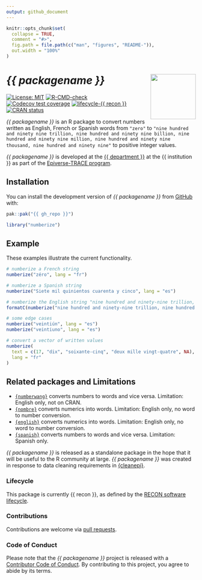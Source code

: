 ```yaml
---
output: github_document
---
```


<!-- README.md is generated from README.Rmd. Please edit that file. -->
<!-- The code to render this README is stored in .github/workflows/render-readme.yaml -->
<!-- Variables marked with double curly braces will be transformed beforehand: -->
<!-- `packagename` is extracted from the DESCRIPTION file -->
<!-- `gh_repo` is extracted via a special environment variable in GitHub Actions -->


```r
knitr::opts_chunk$set(
  collapse = TRUE,
  comment = "#>",
  fig.path = file.path(c("man", "figures", "README-")),
  out.width = "100%"
)
```

# _{{ packagename }}_ <img src="man/figures/logo.svg" align="right" width="120" />

<!-- badges: start -->
[![License: MIT](https://img.shields.io/badge/License-MIT-yellow.svg)](https://opensource.org/license/mit/)
[![R-CMD-check](https://github.com/{{ gh_repo }}/actions/workflows/R-CMD-check.yaml/badge.svg)](https://github.com/{{ gh_repo }}/actions/workflows/R-CMD-check.yaml)
[![Codecov test coverage](https://codecov.io/gh/{{ gh_repo }}/branch/main/graph/badge.svg)](https://app.codecov.io/gh/{{ gh_repo }}?branch=main)
[![lifecycle-{{ recon }}](https://www.reconverse.org/images/badge-{{ recon }}.svg)](https://www.reconverse.org/lifecycle.html#{{ recon }})
[![CRAN status](https://www.r-pkg.org/badges/version/{{ packagename }})](https://CRAN.R-project.org/package={{ packagename }})

<!-- badges: end -->

_{{ packagename }}_ is an R package to convert numbers written as English, French or Spanish words from `"zero"` to `"nine hundred and ninety nine trillion, nine hundred and ninety nine billion, nine hundred and ninety nine million, nine hundred and ninety nine thousand, nine hundred and ninety nine"` to positive integer values.

<!-- This sentence is optional and can be removed -->
_{{ packagename }}_ is developed at the [{{ department }}]({{ department_url }}) at the {{ institution }} as part of the [Epiverse-TRACE program](https://data.org/initiatives/epiverse/).


## Installation

You can install the development version of _{{ packagename }}_ from
[GitHub](https://github.com/) with:

```r
pak::pak("{{ gh_repo }}")
```

```r
library("numberize")
```

## Example

These examples illustrate the current functionality.

```r
# numberize a French string
numberize("zéro", lang = "fr")

# numberize a Spanish string
numberize("Siete mil quinientos cuarenta y cinco", lang = "es")

# numberize the English string "nine hundred and ninety-nine trillion, nine hundred and ninety-nine billion, nine hundred and ninety-nine million, nine hundred and ninety-nine thousand, nine hundred and ninety-nine" # nolint: line_length_linter.
formatC(numberize("nine hundred and ninety-nine trillion, nine hundred and ninety-nine billion, nine hundred and ninety-nine million, nine hundred and ninety-nine thousand, nine hundred and ninety-nine"), big.mark = ",", format = "fg") # nolint: line_length_linter.

# some edge cases
numberize("veintiún", lang = "es")
numberize("veintiuno", lang = "es")

# convert a vector of written values
numberize(
  text = c(17, "dix", "soixante-cinq", "deux mille vingt-quatre", NA),
  lang = "fr"
)
```

## Related packages and Limitations
- [`{numberwang}`](https://github.com/coolbutuseless/numberwang) converts numbers to words and vice versa. Limitation: English only, not on CRAN.
- [`{nombre}`](https://cran.r-project.org/web/packages/nombre/index.html) converts numerics into words. Limitation: English only, no word to number conversion.
- [`{english}`](https://cran.r-project.org/web/packages/english/index.html) converts numerics into words. Limitation: English only, no word to number conversion.
- [`{spanish}`](https://cran.r-project.org/web/packages/spanish/index.html) converts numbers to words and vice versa. Limitation: Spanish only.

_{{ packagename }}_ is released as a standalone package in the hope that it will be useful to the R community at large. _{{ packagename }}_ was created in response to data cleaning requirements in [{cleanepi}](https://github.com/epiverse-trace/cleanepi).

### Lifecycle

This package is currently {{ recon }}, as defined by the [RECON software
lifecycle](https://www.reconverse.org/lifecycle.html).

### Contributions

Contributions are welcome via [pull requests](https://github.com/{{ gh_repo }}/pulls).

### Code of Conduct

Please note that the _{{ packagename }}_ project is released with a 
[Contributor Code of Conduct](https://github.com/epiverse-trace/.github/blob/main/CODE_OF_CONDUCT.md).
By contributing to this project, you agree to abide by its terms.
